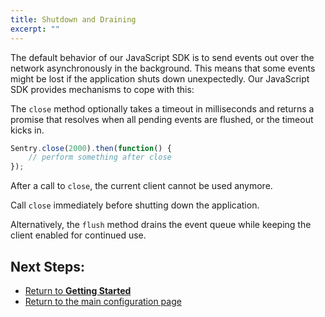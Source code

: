 ```yaml
---
title: Shutdown and Draining
excerpt: ""
---
```


The default behavior of our JavaScript SDK is to send events out over the network asynchronously in the background. This means that some events might be lost if the application shuts down unexpectedly. Our JavaScript SDK provides mechanisms to cope with this:

The `close` method optionally takes a timeout in milliseconds and returns a promise that resolves when all pending events are flushed, or the timeout kicks in.

```JavaScript
Sentry.close(2000).then(function() {
    // perform something after close
});
```

After a call to `close`, the current client cannot be used anymore.

Call `close` immediately before shutting down the application.

Alternatively, the `flush` method drains the event queue while keeping the client enabled for continued use.

## Next Steps:

 - [Return to **Getting Started**](/sdks/javascript/)
 - [Return to the main configuration page](index)

